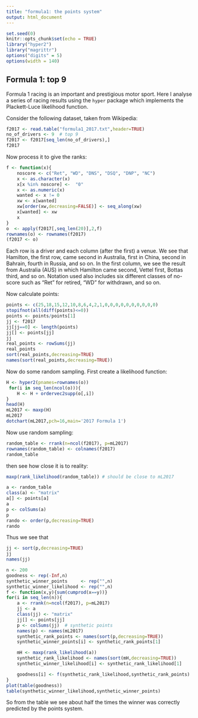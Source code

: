 ```yaml
---
title: "formula1: the points system"
output: html_document
---
```


```r
set.seed(0)
knitr::opts_chunk$set(echo = TRUE)
library("hyper2")
library("magrittr")
options("digits" = 5)
options(width = 140)
```

## Formula 1: top 9

Formula 1 racing is an important and prestigious motor sport.  Here I
analyse a series of racing results using the `hyper` package which
implements the Plackett-Luce likelihood function.

Consider the following dataset, taken from Wikipedia:

```r
f2017 <- read.table("formula1_2017.txt",header=TRUE)
no_of_drivers <- 9  # top 9
f2017 <- f2017[seq_len(no_of_drivers),]
f2017
```

Now process it to give the ranks:

```r
f <- function(x){
	noscore <- c("Ret", "WD", "DNS", "DSQ", "DNP", "NC")
	x <- as.character(x)
	x[x %in% noscore] <-  "0"
	x <- as.numeric(x)
	wanted <- x != 0
	xw <- x[wanted]
	xw[order(xw,decreasing=FALSE)] <- seq_along(xw)
	x[wanted] <- xw
	x
}
o  <- apply(f2017[,seq_len(20)],2,f)
rownames(o) <- rownames(f2017)
(f2017 <- o)
```

Each row is a driver and each column (after the first) a venue.  We
see that Hamilton, the first row, came second in Australia, first in
China, second in Bahrain, fourth in Russia, and so on.  In the first
column, we see the result from Australia (AUS) in which Hamilton came
second, Vettel first, Bottas third, and so on.  Notation used also
includes six different classes of no-score such as "Ret" for retired,
"WD" for withdrawn, and so on.

Now calculate points:

```r
points <- c(25,18,15,12,10,8,6,4,2,1,0,0,0,0,0,0,0,0,0,0)
stopifnot(all(diff(points)<=0))
points <- points/points[1]
jj <- f2017
jj[jj==0] <- length(points)
jj[] <- points[jj]
jj
real_points <- rowSums(jj)
real_points
sort(real_points,decreasing=TRUE)
names(sort(real_points,decreasing=TRUE))
```

Now do some random sampling.  First create a likelihood function:



```r
H <- hyper2(pnames=rownames(o))
 for(i in seq_len(ncol(o))){
	H <- H + ordervec2supp(o[,i])
}
head(H)
mL2017 <- maxp(H)
mL2017
dotchart(mL2017,pch=16,main='2017 Formula 1')
```


Now use random sampling:


```r
random_table <- rrank(n=ncol(f2017), p=mL2017)
rownames(random_table) <- colnames(f2017)
random_table
```

then see how close it is to reality:

```r
maxp(rank_likelihood(random_table)) # should be close to mL2017
```

```r
a <- random_table
class(a) <- "matrix"
a[] <- points[a]
a
p <- colSums(a)
p
rando <- order(p,decreasing=TRUE)
rando
```

Thus we see that 

```r
jj <- sort(p,decreasing=TRUE)
jj
names(jj)
```


```r
n <- 200
goodness <- rep(-Inf,n)
synthetic_winner_points     <- rep("",n)
synthetic_winner_likelihood <- rep("",n)
f <- function(x,y){sum(cumprod(x==y))}
for(i in seq_len(n)){
	a <- rrank(n=ncol(f2017), p=mL2017)
	jj <- a
	class(jj) <- "matrix"
	jj[] <- points[jj]
	p <- colSums(jj)  # synthetic points
	names(p) <- names(mL2017)
	synthetic_rank_points <- names(sort(p,decreasing=TRUE))
	synthetic_winner_points[i] <- synthetic_rank_points[1]

	mH <- maxp(rank_likelihood(a))
	synthetic_rank_likelihood <- names(sort(mH,decreasing=TRUE))
	synthetic_winner_likelihood[i] <- synthetic_rank_likelihood[1]

	goodness[i] <- f(synthetic_rank_likelihood,synthetic_rank_points)
}
plot(table(goodness))
table(synthetic_winner_likelihood,synthetic_winner_points)
```

So from the table we see about half the times the winner was correctly
predicted by the points system.
